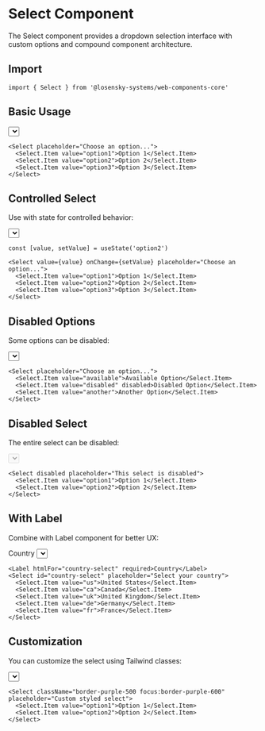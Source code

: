 # Select Component

The Select component provides a dropdown selection interface with custom options and compound component architecture.

## Import

```tsx
import { Select } from '@losensky-systems/web-components-core'
```

## Basic Usage

<div style={{ marginBottom: '2rem' }}>
  <Select placeholder="Choose an option...">
    <Select.Item value="option1">Option 1</Select.Item>
    <Select.Item value="option2">Option 2</Select.Item>
    <Select.Item value="option3">Option 3</Select.Item>
  </Select>
</div>

```tsx
<Select placeholder="Choose an option...">
  <Select.Item value="option1">Option 1</Select.Item>
  <Select.Item value="option2">Option 2</Select.Item>
  <Select.Item value="option3">Option 3</Select.Item>
</Select>
```

## Controlled Select

Use with state for controlled behavior:

<div style={{ marginBottom: '2rem' }}>
  <Select value="option2" placeholder="Choose an option...">
    <Select.Item value="option1">Option 1</Select.Item>
    <Select.Item value="option2">Option 2</Select.Item>
    <Select.Item value="option3">Option 3</Select.Item>
  </Select>
</div>

```tsx
const [value, setValue] = useState('option2')

<Select value={value} onChange={setValue} placeholder="Choose an option...">
  <Select.Item value="option1">Option 1</Select.Item>
  <Select.Item value="option2">Option 2</Select.Item>
  <Select.Item value="option3">Option 3</Select.Item>
</Select>
```

## Disabled Options

Some options can be disabled:

<div style={{ marginBottom: '2rem' }}>
  <Select placeholder="Choose an option...">
    <Select.Item value="available">Available Option</Select.Item>
    <Select.Item value="disabled" disabled>Disabled Option</Select.Item>
    <Select.Item value="another">Another Option</Select.Item>
  </Select>
</div>

```tsx
<Select placeholder="Choose an option...">
  <Select.Item value="available">Available Option</Select.Item>
  <Select.Item value="disabled" disabled>Disabled Option</Select.Item>
  <Select.Item value="another">Another Option</Select.Item>
</Select>
```

## Disabled Select

The entire select can be disabled:

<div style={{ marginBottom: '2rem' }}>
  <Select disabled placeholder="This select is disabled">
    <Select.Item value="option1">Option 1</Select.Item>
    <Select.Item value="option2">Option 2</Select.Item>
  </Select>
</div>

```tsx
<Select disabled placeholder="This select is disabled">
  <Select.Item value="option1">Option 1</Select.Item>
  <Select.Item value="option2">Option 2</Select.Item>
</Select>
```

## With Label

Combine with Label component for better UX:

<div style={{ marginBottom: '2rem' }}>
  <Label htmlFor="country-select" required>Country</Label>
  <Select id="country-select" placeholder="Select your country">
    <Select.Item value="us">United States</Select.Item>
    <Select.Item value="ca">Canada</Select.Item>
    <Select.Item value="uk">United Kingdom</Select.Item>
    <Select.Item value="de">Germany</Select.Item>
    <Select.Item value="fr">France</Select.Item>
  </Select>
</div>

```tsx
<Label htmlFor="country-select" required>Country</Label>
<Select id="country-select" placeholder="Select your country">
  <Select.Item value="us">United States</Select.Item>
  <Select.Item value="ca">Canada</Select.Item>
  <Select.Item value="uk">United Kingdom</Select.Item>
  <Select.Item value="de">Germany</Select.Item>
  <Select.Item value="fr">France</Select.Item>
</Select>
```

## Customization

You can customize the select using Tailwind classes:

<div style={{ marginBottom: '2rem' }}>
  <Select className="border-purple-500 focus:border-purple-600" placeholder="Custom styled select">
    <Select.Item value="option1">Option 1</Select.Item>
    <Select.Item value="option2">Option 2</Select.Item>
  </Select>
</div>

```tsx
<Select className="border-purple-500 focus:border-purple-600" placeholder="Custom styled select">
  <Select.Item value="option1">Option 1</Select.Item>
  <Select.Item value="option2">Option 2</Select.Item>
</Select>
```

